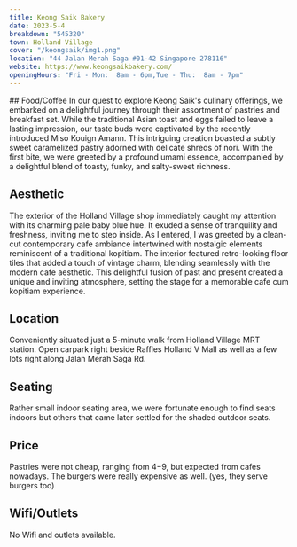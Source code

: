 ```yaml
---
title: Keong Saik Bakery
date: 2023-5-4
breakdown: "545320"
town: Holland Village
cover: "/keongsaik/img1.png"
location: "44 Jalan Merah Saga #01-42 Singapore 278116"
website: https://www.keongsaikbakery.com/
openingHours: "Fri - Mon:  8am - 6pm,Tue - Thu:  8am - 7pm"
---
```


<CustomImage image="/keongsaik/img2.png" />
## Food/Coffee

<CustomImage image="/keongsaik/img5.png" />
In our quest to explore Keong Saik's culinary offerings, we embarked on a delightful
journey through their assortment of pastries and breakfast set. While the traditional
Asian toast and eggs failed to leave a lasting impression, our taste buds were captivated
by the recently introduced Miso Kouign Amann. This intriguing creation boasted a
subtly sweet caramelized pastry adorned with delicate shreds of nori. With the first
bite, we were greeted by a profound umami essence, accompanied by a delightful blend
of toasty, funky, and salty-sweet richness.

## Aesthetic

<CustomImage image="/keongsaik/img1.png" />

The exterior of the Holland Village shop immediately caught my attention with its charming pale baby blue hue. It exuded a sense of tranquility and freshness, inviting me to step inside. As I entered, I was greeted by a clean-cut contemporary cafe ambiance intertwined with nostalgic elements reminiscent of a traditional kopitiam. The interior featured retro-looking floor tiles that added a touch of vintage charm, blending seamlessly with the modern cafe aesthetic. This delightful fusion of past and present created a unique and inviting atmosphere, setting the stage for a memorable cafe cum kopitiam experience.

## Location

Conveniently situated just a 5-minute walk from Holland Village MRT station. Open carpark right beside Raffles Holland V Mall as well as a few lots right along Jalan Merah Saga Rd.

## Seating

Rather small indoor seating area, we were fortunate enough to find seats indoors but others that came later settled for the shaded outdoor seats.

## Price

Pastries were not cheap, ranging from $4-$9, but expected from cafes nowadays. The burgers were really expensive as well. (yes, they serve burgers too)

## Wifi/Outlets

No Wifi and outlets available.
